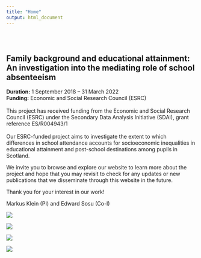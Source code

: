 ```yaml
---
title: "Home"
output: html_document
---
```


<style type="text/css">
.title {
  display: none;
}

#getting-started img {
  margin-right: 10px;
}

</style>

<div class="row" style="padding-top: 30px;">
<div class="col-sm-8">

# **Family background and educational attainment: An investigation into the mediating role of school absenteeism**

**Duration:** 1 September 2018 – 31 March 2022  
**Funding:** Economic and Social Research Council (ESRC)  
\
This project has received funding from the Economic and Social Research Council (ESRC) under the Secondary Data Analysis Initiative (SDAI), grant reference ES/R004943/1\
\
Our ESRC-funded project aims to investigate the extent to which differences in school attendance accounts for socioeconomic inequalities in educational attainment and post-school destinations among pupils in Scotland.\

We invite you to browse and explore our website to learn more about the project and hope that you may revisit to check for any updates or new publications that we disseminate through this website in the future.\

Thank you for your interest in our work!\

Markus Klein (PI) and Edward Sosu (Co-I)\







</div>
<div class="col-sm-4">

<a href = "https://esrc.ukri.org/">
![](images/esrc.png)
</a>

<a href = "https://www.strath.ac.uk/">
![](images/strath.png)
</a>

<a href = "https://www.povertyalliance.org/">
![](images/povertyalliance.png)
</a>

<a href = "https://www.gtcs.org.uk/">
![](images/GTC.png)
</a>


</div>
